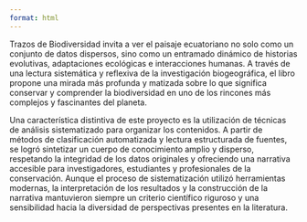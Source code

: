 ```yaml
---
format: html
---
```


Trazos de Biodiversidad invita a ver el paisaje ecuatoriano no solo como un conjunto de datos dispersos, sino como un entramado dinámico de historias evolutivas, adaptaciones ecológicas e interacciones humanas. A través de una lectura sistemática y reflexiva de la investigación biogeográfica, el libro propone una mirada más profunda y matizada sobre lo que significa conservar y comprender la biodiversidad en uno de los rincones más complejos y fascinantes del planeta.


Una característica distintiva de este proyecto es la utilización de técnicas de análisis sistematizado para organizar los contenidos. A partir de métodos de clasificación automatizada y lectura estructurada de fuentes, se logró sintetizar un cuerpo de conocimiento amplio y disperso, respetando la integridad de los datos originales y ofreciendo una narrativa accesible para investigadores, estudiantes y profesionales de la conservación. Aunque el proceso de sistematización utilizó herramientas modernas, la interpretación de los resultados y la construcción de la narrativa mantuvieron siempre un criterio científico riguroso y una sensibilidad hacia la diversidad de perspectivas presentes en la literatura.
